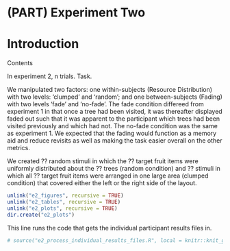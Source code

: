# (PART) Experiment Two {-}

# Introduction

Contents

In experiment 2, n trials. Task.

We manipulated two factors: one within-subjects (Resource Distribution) with two levels: 'clumped' and 'random'; and one between-subjects (Fading) with two levels 'fade' and 'no-fade'. The fade condition differeed from experiment 1 in that once a tree had been visited, it was thereafter displayed faded out such that it was apparent to the participant which trees had been visited previously and which had not. The no-fade condition was the same as experiment 1. We expected that the fading would function as a memory aid and reduce revisits as well as making the task easier overall on the other metrics.

We created ?? random stimuli in which the ?? target fruit items were uniformly distributed about the ?? trees (random condition) and ?? stimuli in which all ?? target fruit items were arranged in one large area (clumped condition) that covered either the left or the right side of the layout.

```r
unlink("e2_figures", recursive = TRUE)
unlink("e2_tables", recursive = TRUE)
unlink("e2_plots", recursive = TRUE)
dir.create("e2_plots")
```

This line runs the code that gets the individual participant results files in.

```r
# source("e2_process_individual_results_files.R", local = knitr::knit_global())
```

